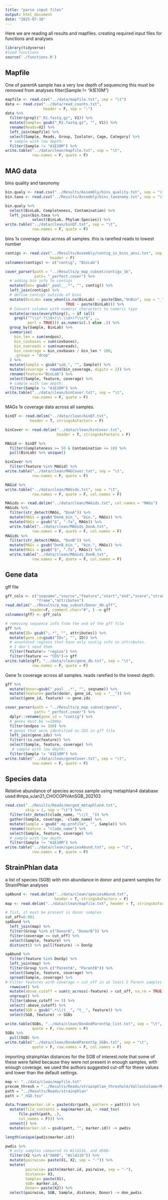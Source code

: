 ```yaml
---
title: "parse input files"
output: html_document
date: "2025-07-10"
---
```


Here we are reading all results and mapfiles. creating required input files
for functions and analyses

```r

library(tidyverse)
#load functions
source('./functions.R')

```

## Mapfile
###########################################################
One of parentA sample has a very low depth of sequencing
this must be removed from analyses
filter(Sample != "A1E10M")

```r

mapfile <- read.csv("../data/mapfile.txt", sep = "\t")
data <- read.csv("../data/read_counts.txt", 
                 header = F, sep = ":")
data %>%
  filter(grepl("_R1.fastq.gz", V1)) %>%
  mutate(Sample= gsub("_R1.fastq.gz", "", V1)) %>%
  rename(Reads=V2) %>%
  left_join(mapfile) %>%
  select(Sample, Reads, Group, Isolator, Cage, Category) %>%
  # sample with low depth:
  filter(Sample != "A1E10M") %>%
write.table("../data/clean/mapfile.txt", sep = "\t", 
            row.names = F, quote = F)

```

## MAG data

bins quality and taxonomy
```r

bin.qualy <- read.csv("../Results/Assembly/bins_quality.txt", sep = "\t")
bin.taxa <- read.csv("../Results/Assembly/bins_taxonomy.txt", sep = "\t")

bin.qualy %>%
  select(BinLab, Completeness, Contamination) %>%
  left_join(bin.taxa %>%
            select(BinLab, Phylum:Species)) %>%
write.table("../data/clean/binQT.txt", sep = "\t", 
            row.names = F, quote = F)

```

bins 1x coverage data across all samples. this is rarefied reads to lowest number
```r

contigs <- read.csv("../Results/Assembly/contig_in_bins_anvi.txt", sep = "\t",
                    header = F)
colnames(contigs) <- c("contig", "BinLab")

cover_parser(path = "../Results/p_map_subset/contigs_1k",
             patt= "_perfect.cover") %>%
  # adding bin info to contigs
  mutate(Don= gsub("_pool__.*", "", contig)) %>%
  left_join(contigs) %>%
  # define contigs outside of bins
  mutate(BinLab= case_when(is.na(BinLab) ~ paste(Don,"UnBin", sep = "_"),
                           TRUE ~ paste(BinLab))) %>%
  # Convert columns with numeric characters to numeric type
  mutate(across(everything(), ~ if (all(
    grepl("^\\s*-?\\d+(\\.\\d+)?\\s*$", .,
          perl = TRUE))) as.numeric(.) else .)) %>%
  group_by(Sample, BinLab) %>%
  summarise(
    bin_len = sum(endpos),
    bin_covbases = sum(covbases),
    bin_numreads = sum(numreads),
    bin_coverage = bin_covbases / bin_len * 100,
    .groups = "drop"
  ) %>%
  mutate(Sample = gsub("sub_", "", Sample)) %>%
  mutate(coverage = round(bin_coverage, digits = 2)) %>%
  rename(feature="BinLab") %>%
  select(Sample, feature, coverage) %>%
  # sample with low depth:
  filter(Sample != "A1E10M") %>%
write.table("../data/clean/binCover.txt", sep = "\t", 
            row.names = F, quote = F)
```

MAGs 1x coverage data across all samples.

```r

binQT <- read.delim("../data/clean/binQT.txt", 
           header = T, stringsAsFactors = F)

binCover <- read.delim("../data/clean/binCover.txt",
                       header = T, stringsAsFactors = F)

MAGid <- binQT %>%
  filter(Completeness >= 50 & Contamination <= 10) %>%
  pull(BinLab) %>% unique()

binCover %>%
  filter(feature %in% MAGid) %>%
write.table("../data/clean/MAGCover.txt", sep = "\t", 
            row.names = F, quote = F)

MAGid %>%
write.table("../data/clean/MAGids.txt", sep = "\t", 
            row.names = F, quote = F, col.names = F)

```

```r

MAGids <- read.delim("../data/clean/MAGids.txt", col.names = "MAGs")
MAGids %>%
  filter(str_detect(MAGs, "DonA")) %>%
  mutate(MAGs = gsub("DonA_bin_", "bin.", MAGs)) %>%
  mutate(MAGs = gsub("$", ".fa", MAGs)) %>%
  write.table("../data/clean/MAGids_DonA.txt", 
            row.names = F, quote = F, col.names = F)
MAGids %>%
  filter(str_detect(MAGs, "DonB")) %>%
  mutate(MAGs = gsub("DonB_bin_", "bin.", MAGs)) %>%
  mutate(MAGs = gsub("$", ".fa", MAGs)) %>%
  write.table("../data/clean/MAGids_DonB.txt", 
            row.names = F, quote = F, col.names = F)

```



## Gene data

gff file
```r

gff_cols <- c("seqname","source","feature","start","end","score","strand",
              "frame","attributes")
read.delim("../Results/p_map_subset/Donor_db.gff",
           header=F, comment.char="#", ) -> gff
colnames(gff) <- gff_cols

# removing sequence info from the end of the gff file
gff %>%
  mutate(ID= gsub(";.*", "", attributes)) %>%
  mutate(gene_id=gsub("ID=", "", ID)) %>%
  # annotated regions that have only contig info in attributes. 
  # I don't need them
  filter(feature!= "region") %>%
  filter(feature == "CDS")-> gff
write.table(gff, "../data/clean/gene_db.txt", sep = "\t", 
            row.names = F, quote = F)


```

Gene 1x coverage across all samples. reads rarefied to the lowest depth.
```r

gff %>%
  mutate(donor=gsub("_pool__.*", "", seqname)) %>%
  mutate(feature= paste(donor, gene_id, sep = "__")) %>%
  select(gene_id, feature) -> gene.ids

cover_parser(path = "../Results/p_map_subset/genes",
             patt= "_perfect.cover") %>%
  dplyr::rename(gene_id = "contig") %>%
  # genes must be >=100bp
  filter(endpos >= 100) %>%
  # genes that were identified as CDS in gff file
  left_join(gene.ids) %>%
  filter(!is.na(feature)) %>%
  select(Sample, feature, coverage) %>%
   # sample with low depth:
  filter(Sample != "A1E10M") %>%
write.table("../data/clean/geneCover.txt", sep = "\t", 
            row.names = F, quote = F)

```

## Species data

Relative abundance of species across sample using metaphlan4
database used:#mpa_vJan21_CHOCOPhlAnSGB_202103

```r

read.csv("../Results/Reads/merged_metaphlan4.txt", 
         skip = 1, sep = "\t") %>%
  filter(str_detect(clade_name, "\\|t__")) %>%
  gather(Sample, coverage, -clade_name) %>%
  mutate(Sample = gsub(".mp.profile", "", Sample)) %>%
  rename(feature = "clade_name") %>%
  select(Sample, feature, coverage) %>%
  # sample with low depth:
  filter(Sample != "A1E10M") %>%
write.table("../data/clean/speciesAbund.txt", sep = "\t", 
            row.names = F, quote = F)

```

## StrainPhlan data
a list of species (SGB) with min abundance in donor and parent samples for
StrainPhlan analyses
```r

spAbund <- read.delim("../data/clean/speciesAbund.txt",
                      header = T, stringsAsFactors = F)
map <- read.delim("../data/clean/mapfile.txt", header = T, stringsAsFactors = F)

# fist, it must be present in donor samples
cut_off=0.001
spAbund %>%
  left_join(map) %>%
  filter(Group %in% c("DonorA", "DonorB")) %>%
  filter(coverage >= cut_off) %>%
  select(Sample, feature) %>%
  distinct() %>% pull(feature) -> DonSp

spAbund %>%
  filter(feature %in% DonSp) %>%
  left_join(map) %>%
  filter(Group %in% c("ParentA", "ParentB")) %>%
  select(Sample, feature, coverage) %>%
  spread(Sample, coverage) %>%
# Filter features with coverage > cut_off in at least 5 Parent samples
  rowwise() %>%
  mutate(above_cutoff = sum(c_across(-feature) > cut_off, na.rm = TRUE)) %>%
  ungroup() %>%
  filter(above_cutoff >= 5) %>%
  select(-above_cutoff) %>%
  mutate(SGB = gsub(".*\\|t__", "t__", feature)) %>%
  select(SGB, feature) -> SGBs

write.table(SGBs, "../data/clean/DonAndParentSp_list.txt", sep = "\t",
            quote = F, row.names = F)
SGBs %>%
  pull(SGB) %>%
write.table("../data/clean/DonAndParentSp_SGBs.txt", sep = "\t",
            quote = F, row.names = F, col.names = F)


```

importing strainphlan distances for the SGB of interest.note that some of these
were failed because they were not present in enough samples, with enough 
coverage. we used the authors suggested cut-off for these values and lower than
the default settings. 

```r

map <- "../data/clean/mapfile.txt"
precom_thresh = "../Results/Reads/strainphlan_threshold/VallesColomerM_2022_Jan21_thresholds.tsv"
path = "../Results/Reads/strainphlan"
patt = "_nGD.tsv"

data.frame(marker.id = paste(dir(path, pattern = patt))) %>%
  mutate(file_contents = map(marker.id, ~ read_tsv(
      file.path(path, .),
      col_names = F))) %>%
  unnest() %>%
  mutate(marker.id = gsub(patt, "", marker.id)) -> pwdis

length(unique(pwdis$marker.id))

pwdis %>%
  # only samples compared to Wild116, and X608:
  filter(X2 %in% c("X608", "Wild116")) %>%
  mutate(pairwise= paste(X1, X2, sep = "-")) %>%
  mutate(
         pairwise= paste(marker.id, pairwise, sep = "-"),
         distance= X3,
         Sample= paste(X1),
         SGB= marker.id,
         Donor= paste(X2)) %>%
  select(pairwise, SGB, Sample, distance, Donor) -> don_pwdis

```




















